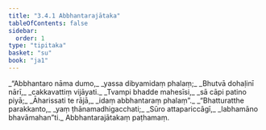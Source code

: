 ```yaml
---
title: "3.4.1 Abbhantarajātaka"
tableOfContents: false
sidebar:
  order: 1
type: "tipitaka"
basket: "su"
book: "ja1"
---
```



<DynamicBreadcrumb />

<Division number="91" book="ja1" bookNo="22" page="213">

<Paragraph number="796" type="verses" book="ja1">
_“Abbhantaro nāma dumo,_  
_yassa dibyamidaṃ phalaṃ;_  
_Bhutvā dohaḷinī nārī,_  
_cakkavattiṃ vijāyati._  

</Paragraph>

</Division>
<Division number="92" book="ja1" bookNo="22" page="214">

<Paragraph number="797" type="verses" book="ja1">
_Tvampi bhadde mahesīsi,_  
_sā cāpi patino piyā;_  
_Āharissati te rājā,_  
_idaṃ abbhantaraṃ phalaṃ”._  

</Paragraph>

</Division>
<Division number="93" book="ja1" bookNo="22" page="214">

<Paragraph number="798" type="verses" book="ja1">
_“Bhatturatthe parakkanto,_  
_yaṃ ṭhānamadhigacchati;_  
_Sūro attapariccāgī,_  
_labhamāno bhavāmahan”ti._  


</Paragraph>
</Division>

<Paragraph number="799" type="center" book="ja1">
Abbhantarajātakaṃ paṭhamaṃ.
</Paragraph>